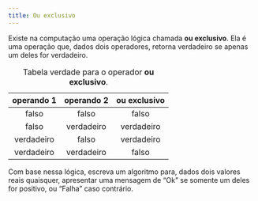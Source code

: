 ```yaml
---
title: Ou exclusivo
---
```

::: {#exr-0003}
Existe na computação uma operação lógica chamada **ou exclusivo**. Ela é uma operação que, dados dois operadores, retorna verdadeiro se apenas um deles for verdadeiro.

| operando 1 | operando 2 | ou exclusivo |
| :--------: | :--------: | :----------: |
|   falso    |   falso    |    falso     |
|   falso    | verdadeiro |  verdadeiro  |
| verdadeiro |   falso    |  verdadeiro  |
| verdadeiro | verdadeiro |    falso     |

: Tabela verdade para o operador **ou exclusivo**.

Com base nessa lógica, escreva um algoritmo para, dados dois valores reais quaisquer, apresentar uma mensagem de "Ok" se somente um deles for positivo, ou "Falha" caso contrário.
:::
